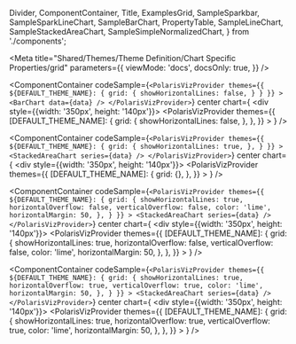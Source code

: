 
  Divider,
  ComponentContainer,
  Title,
  ExamplesGrid,
  SampleSparkbar,
  SampleSparkLineChart,
  SampleBarChart,
  PropertyTable,
  SampleLineChart,
  SampleStackedAreaChart,
  SampleSimpleNormalizedChart,
} from './components';

<Meta
  title="Shared/Themes/Theme Definition/Chart Specific Properties/grid"
  parameters={{
    viewMode: 'docs',
    docsOnly: true,
  }}
/>

<Title>✍️ Theme Definition</Title>

<Title type="h3">
  <code>grid</code>
</Title>

<PropertyTable>
  <PropertyTable.Row
    property="grid.showHorizontalLines"
    type="boolean"
    description="determines whether or not to show horizontal grid lines"
    chartsAffected={['BarChart', 'LineChart', 'MultiSeriesBarChart']}
  />
  <PropertyTable.Row
    property="grid.horizontalOverflow"
    type="boolean"
    description="determines whether or not to extend the grid horizontally to the edge of the chart"
    chartsAffected={['BarChart', 'LineChart', 'MultiSeriesBarChart']}
  />
  <PropertyTable.Row
    property="grid.verticalOverflow"
    type="boolean"
    description="determines whether or not to allow vertical overflow (the top most horizontal grid line is hidden). Even if enabled, there will only be horizontal overflow in certain scenarios."
    chartsAffected={['BarChart', 'LineChart', 'StackedAreaChart']}
  />
  <PropertyTable.Row
    property="grid.color"
    type="string"
    description="a CSS color string that gets applied to the grid lines"
    chartsAffected={[
      'BarChart',
      'LineChart',
      'MultiSeriesBarChart',
      'StackedAreaChart',
    ]}
  />
  <PropertyTable.Row
    property="grid.horizontalMargin"
    type="number"
    description="the number of pixels between the left and right edges of the grid and the edges of the chart container"
    chartsAffected={[
      'BarChart',
      'LineChart',
      'MultiSeriesBarChart',
      'StackedAreaChart',
    ]}
  />
</PropertyTable>

<Title type="h4">Examples:</Title>

<ExamplesGrid>

<ComponentContainer
  codeSample={`
    <PolarisVizProvider
      themes={{
        ${DEFAULT_THEME_NAME}: {
          grid: {
            showHorizontalLines: false,
          }
        }
      }}
    >
      <BarChart data={data} />
    </PolarisVizProvider>
    `}
  center
  chart={
    <div style={{width: '350px', height: '140px'}}>
      <PolarisVizProvider
        themes={{
          [DEFAULT_THEME_NAME]: {
            grid: {
              showHorizontalLines: false,
            },
          },
        }}
      >
        <SampleBarChart showLegend={false} />
      </PolarisVizProvider>
    </div>
  }
/>

<ComponentContainer
  codeSample={`
    <PolarisVizProvider
      themes={{
        ${DEFAULT_THEME_NAME}: {
          grid: {
            showHorizontalLines: true,
          },
        }
      }}
    >
      <StackedAreaChart series={data} />
    </PolarisVizProvider>
    `}
  center
  chart={
    <div style={{width: '350px', height: '140px'}}>
      <PolarisVizProvider
        themes={{
          [DEFAULT_THEME_NAME]: {
            grid: {},
          },
        }}
      >
        <SampleStackedAreaChart showLegend={false} />
      </PolarisVizProvider>
    </div>
  }
/>

<ComponentContainer
  codeSample={`
    <PolarisVizProvider
      themes={{
        ${DEFAULT_THEME_NAME}: {
          grid: {
            showHorizontalLines: true,
            horizontalOverflow: false,
            verticalOverflow: false,
            color: 'lime',
            horizontalMargin: 50,
          },
        }
      }}
    >
      <StackedAreaChart series={data} />
    </PolarisVizProvider>
    `}
  center
  chart={
    <div style={{width: '350px', height: '140px'}}>
      <PolarisVizProvider
        themes={{
          [DEFAULT_THEME_NAME]: {
            grid: {
              showHorizontalLines: true,
              horizontalOverflow: false,
              verticalOverflow: false,
              color: 'lime',
              horizontalMargin: 50,
            },
          },
        }}
      >
        <SampleLineChart showLegend={false} />
      </PolarisVizProvider>
    </div>
  }
/>

<ComponentContainer
  codeSample={`
    <PolarisVizProvider
      themes={{
        ${DEFAULT_THEME_NAME}: {
          grid: {
            showHorizontalLines: true,
            horizontalOverflow: true,
            verticalOverflow: true,
            color: 'lime',
            horizontalMargin: 50,
          },
        }
      }}
    >
      <StackedAreaChart series={data} />
    </PolarisVizProvider>
    `}
  center
  chart={
    <div style={{width: '350px', height: '140px'}}>
      <PolarisVizProvider
        themes={{
          [DEFAULT_THEME_NAME]: {
            grid: {
              showHorizontalLines: true,
              horizontalOverflow: true,
              verticalOverflow: true,
              color: 'lime',
              horizontalMargin: 50,
            },
          },
        }}
      >
        <SampleLineChart showLegend={false} />
      </PolarisVizProvider>
    </div>
  }
/>

</ExamplesGrid>
